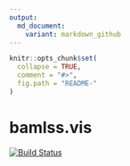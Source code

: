 ```yaml
---
output:
  md_document:
    variant: markdown_github
---
```


<!-- README.md is generated from README.Rmd. Please edit that file -->

```r
knitr::opts_chunk$set(
  collapse = TRUE,
  comment = "#>",
  fig.path = "README-"
)
```

bamlss.vis
==============
[![Build Status](https://api.travis-ci.org/Stan125/bamlss.vis.svg?branch=master)](https://travis-ci.org/Stan125/bamlss.vis)
